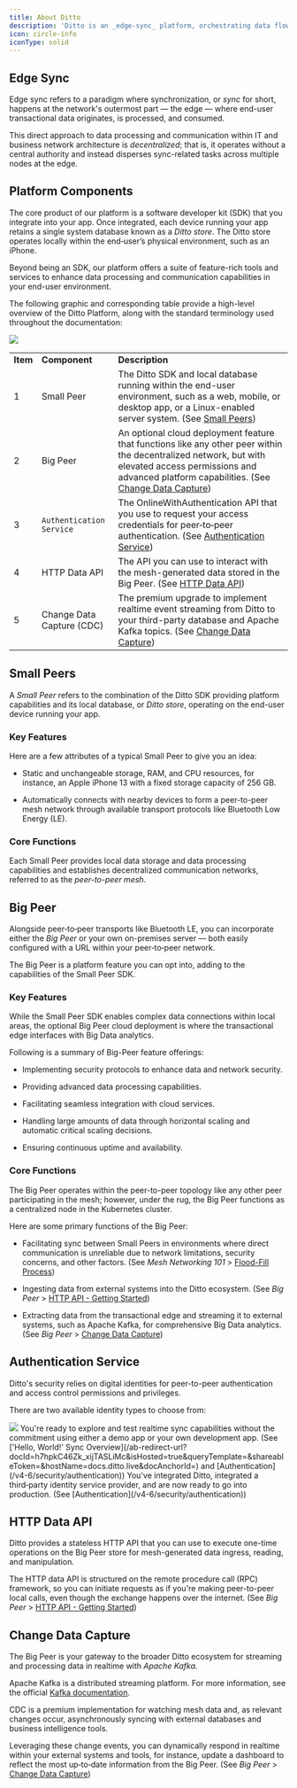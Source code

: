 ```yaml
---
title: About Ditto
description: 'Ditto is an _edge-sync_ platform, orchestrating data flow between points A and B across diverse environments, including peer‑to‑peer, client‑server, and hybrid setups. '
icon: circle-info
iconType: solid
---
```


## Edge Sync

Edge sync refers to a paradigm where synchronization, or _sync_ for short, happens at the network's outermost part — the edge — where end-user transactional data originates, is processed, and consumed.

This direct approach to data processing and communication within IT and business network architecture is _decentralized_; that is, it operates without a central authority and instead disperses sync-related tasks across multiple nodes at the edge.

## Platform Components

The core product of our platform is a software developer kit (SDK) that you integrate into your app. Once integrated, each device running your app retains a single system database known as a _Ditto store_. The Ditto store operates locally within the end‑user’s physical environment, such as an iPhone.

Beyond being an SDK, our platform offers a suite of feature-rich tools and services to enhance data processing and communication capabilities in your end-user environment.

The following graphic and corresponding table provide a high-level overview of the Ditto Platform, along with the standard terminology used throughout the documentation:

<Frame>
  <img src="/images/Ktv-XmngVzkqmcPd_ri7W_image.webp"/>
</Frame>

|          |                           |                                                                                                                                                                                                                                                                                                                                                      |
| -------- | ------------------------- | ---------------------------------------------------------------------------------------------------------------------------------------------------------------------------------------------------------------------------------------------------------------------------------------------------------------------------------------------------- |
| **Item** | **Component**             | **Description**                                                                                                                                                                                                                                                                                                                                      |
| 1        | Small Peer                | The Ditto SDK and local database running within the end-user environment, such as a web, mobile, or desktop app, or a Linux-enabled server system. (See [Small Peers](/v4-6/about-ditto#small-peers))                                         |
| 2        | Big Peer                  | An optional cloud deployment feature that functions like any other peer within the decentralized network, but with elevated access permissions and advanced platform capabilities. (See [Change Data Capture](/v4-6/about-ditto#change-data-capture)) |
| 3        | `Authentication Service`  | The OnlineWithAuthentication API that you use to request your access credentials for peer‑to‑peer authentication. (See [Authentication Service](/v4-6/about-ditto#authentication-service))                                                               |
| 4        | HTTP Data API             | The API you can use to interact with the mesh-generated data stored in the Big Peer. (See [HTTP Data API](/v4-6/about-ditto#http-data-api))                                                                                                     |
| 5        | Change Data Capture (CDC) | The premium upgrade to implement realtime event streaming from Ditto to your third-party database and Apache Kafka topics. (See [Change Data Capture](/v4-6/about-ditto#change-data-capture))                                                         |

## Small Peers

A _Small Peer_ refers to the combination of the Ditto SDK providing platform capabilities and its local database, or _Ditto store_, operating on the end-user device running your app.

### Key Features

Here are a few attributes of a typical Small Peer to give you an idea:

- Static and unchangeable storage, RAM, and CPU resources, for instance, an Apple iPhone 13 with a fixed storage capacity of 256 GB.

- Automatically connects with nearby devices to form a peer-to-peer mesh network through available transport protocols like Bluetooth Low Energy (LE).

### Core Functions

Each Small Peer provides local data storage and data processing capabilities and establishes decentralized communication networks, referred to as the _peer-to-peer mesh_.

## Big Peer

Alongside peer‑to‑peer transports like Bluetooth LE, you can incorporate either the _Big Peer_ or your own on-premises server — both easily configured with a URL within your peer‑to‑peer network.

The Big Peer is a platform feature you can opt into, adding to the capabilities of the Small Peer SDK.

### Key Features

While the Small Peer SDK enables complex data connections within local areas, the optional Big Peer cloud deployment is where the transactional edge interfaces with Big Data analytics.

Following is a summary of Big-Peer feature offerings:

- Implementing security protocols to enhance data and network security.

- Providing advanced data processing capabilities.

- Facilitating seamless integration with cloud services.

- Handling large amounts of data through horizontal scaling and automatic critical scaling decisions.

- Ensuring continuous uptime and availability.

### Core Functions

The Big Peer operates within the peer-to-peer topology like any other peer participating in the mesh; however, under the rug, the Big Peer functions as a centralized node in the Kubernetes cluster.

Here are some primary functions of the Big Peer:

- Facilitating sync between Small Peers in environments where direct communication is unreliable due to network limitations, security concerns, and other factors. (See _Mesh Networking 101_ > [Flood-Fill Process](/v4-6/sync/concepts/mesh-networking-101#flood-fill-process))

- Ingesting data from external systems into the Ditto ecosystem. (See _Big Peer_ > [HTTP API - Getting Started](/cloud/http-api/getting-started))

- Extracting data from the transactional edge and streaming it to external systems, such as Apache Kafka, for comprehensive Big Data analytics. (See _Big Peer_ \> [Change Data Capture](/cloud/cdc))

## Authentication Service[](#Oh_PL)

Ditto's security relies on digital identities for peer-to-peer authentication and access control permissions and privileges.

There are two available identity types to choose from:

<Frame>
  <img src="/images/eKRCoHSfrVVaLxJCENIHq_image.webp"/>
</Frame>

<Steps>
  <Step >
    You're ready to explore and test realtime sync capabilities without the commitment using either a demo app or your own development app. (See ['Hello, World!' Sync Overview](/ab-redirect-url?docId=h7hpkC46Zk_xijTASLiMc&isHosted=true&queryTemplate=&shareableToken=&hostName=docs.ditto.live&docAnchorId=) and [Authentication](/v4-6/security/authentication))
  </Step>
  <Step >
You've integrated Ditto, integrated a third‑party identity service provider, and are now ready to go into production. (See [Authentication](/v4-6/security/authentication))
  </Step>
</Steps>

## HTTP Data API

Ditto provides a stateless HTTP API that you can use to execute one-time operations on the Big Peer store for mesh-generated data ingress, reading, and manipulation.

The HTTP data API is structured on the remote procedure call (RPC) framework, so you can initiate requests as if you're making peer-to-peer local calls, even though the exchange happens over the internet. (See _Big Peer_ \> [HTTP API - Getting Started](/cloud/http-api/getting-started))

## Change Data Capture

The Big Peer is your gateway to the broader Ditto ecosystem for streaming and processing data in realtime with _Apache Kafka._

Apache Kafka is a distributed streaming platform. For more information, see the official [Kafka documentation](https://kafka.apache.org/documentation/ "Kafka documentation").

CDC is a premium implementation for watching mesh data and, as relevant changes occur, asynchronously syncing with external databases and business intelligence tools.

Leveraging these change events, you can dynamically respond in realtime within your external systems and tools, for instance, update a dashboard to reflect the most up‑to‑date information from the Big Peer. (See _Big Peer_ \> [Change Data Capture](/cloud/cdc))

